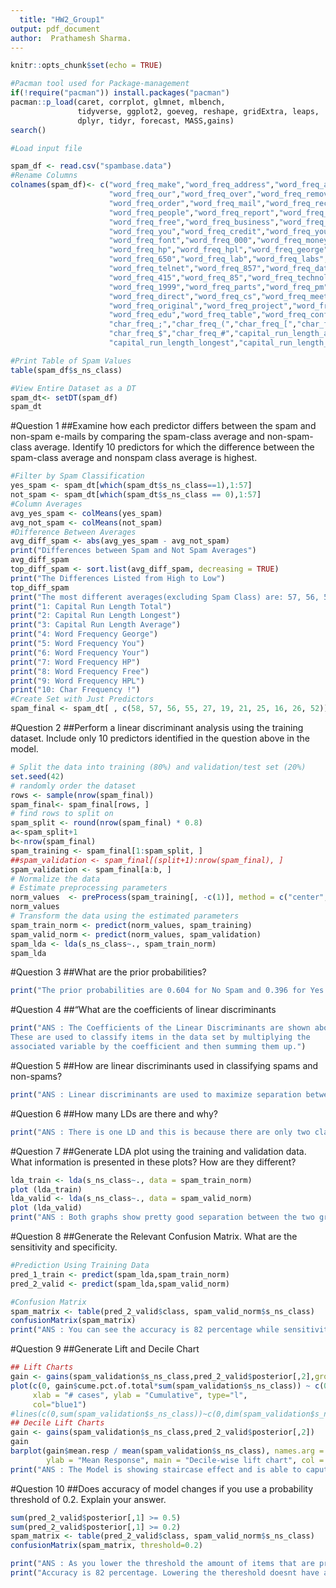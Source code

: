 ---
  title: "HW2_Group1"
output: pdf_document
author:  Prathamesh Sharma. 
---
  
```{r setup, include=FALSE}
knitr::opts_chunk$set(echo = TRUE)
```

```{r Load_packages, include=TRUE}
#Pacman tool used for Package-management
if(!require("pacman")) install.packages("pacman")
pacman::p_load(caret, corrplot, glmnet, mlbench,
               tidyverse, ggplot2, goeveg, reshape, gridExtra, leaps, 
               dplyr, tidyr, forecast, MASS,gains) 
search()
```


```{r Loading file}
#Load input file

spam_df <- read.csv("spambase.data")
#Rename Columns
colnames(spam_df)<- c("word_freq_make","word_freq_address","word_freq_all","word_freq_3d",
                      "word_freq_our","word_freq_over","word_freq_remove","word_freq_internet",
                      "word_freq_order","word_freq_mail","word_freq_receive","word_freq_will",
                      "word_freq_people","word_freq_report","word_freq_addresses",
                      "word_freq_free","word_freq_business","word_freq_email",
                      "word_freq_you","word_freq_credit","word_freq_your",
                      "word_freq_font","word_freq_000","word_freq_money",
                      "word_freq_hp","word_freq_hpl","word_freq_george",
                      "word_freq_650","word_freq_lab","word_freq_labs",
                      "word_freq_telnet","word_freq_857","word_freq_data",
                      "word_freq_415","word_freq_85","word_freq_technology",
                      "word_freq_1999","word_freq_parts","word_freq_pm",
                      "word_freq_direct","word_freq_cs","word_freq_meeting",
                      "word_freq_original","word_freq_project","word_freq_re",
                      "word_freq_edu","word_freq_table","word_freq_conference",
                      "char_freq_;","char_freq_(","char_freq_[","char_freq_!",
                      "char_freq_$","char_freq_#","capital_run_length_average",
                      "capital_run_length_longest","capital_run_length_total","s_ns_class")

#Print Table of Spam Values
table(spam_df$s_ns_class)

#View Entire Dataset as a DT
spam_dt<- setDT(spam_df)
spam_dt
```

#Question 1
##Examine how each predictor differs between the spam and non-spam e-mails by comparing the spam-class average and non-spam-class average. Identify 10 predictors for which the difference between the spam-class average and nonspam class average is highest.


```{r Question 1}



#Filter by Spam Classification
yes_spam <- spam_dt[which(spam_dt$s_ns_class==1),1:57]
not_spam <- spam_dt[which(spam_dt$s_ns_class == 0),1:57]
#Column Averages
avg_yes_spam <- colMeans(yes_spam)
avg_not_spam <- colMeans(not_spam)
#Difference Between Averages
avg_diff_spam <- abs(avg_yes_spam - avg_not_spam)
print("Differences between Spam and Not Spam Averages")
avg_diff_spam
top_diff_spam <- sort.list(avg_diff_spam, decreasing = TRUE)
print("The Differences Listed from High to Low")
top_diff_spam
print("The most different averages(excluding Spam Class) are: 57, 56, 55, 27, 19, 21, 25, 16, 26, 52")
print("1: Capital Run Length Total")
print("2: Capital Run Length Longest")
print("3: Capital Run Length Average")
print("4: Word Frequency George")
print("5: Word Frequency You")
print("6: Word Frequency Your")
print("7: Word Frequency HP")
print("8: Word Frequency Free")
print("9: Word Frequency HPL")
print("10: Char Frequency !")
#Create Set with Just Predictors
spam_final <- spam_dt[ , c(58, 57, 56, 55, 27, 19, 21, 25, 16, 26, 52)]
```

#Question 2
##Perform a linear discriminant analysis using the training dataset. Include only 10 predictors identified in the question above in the model.

```{r Question 2}
# Split the data into training (80%) and validation/test set (20%)
set.seed(42)
# randomly order the dataset
rows <- sample(nrow(spam_final))
spam_final<- spam_final[rows, ]
# find rows to split on
spam_split <- round(nrow(spam_final) * 0.8)
a<-spam_split+1
b<-nrow(spam_final)
spam_training <- spam_final[1:spam_split, ]
##spam_validation <- spam_final[(split+1):nrow(spam_final), ]
spam_validation <- spam_final[a:b, ]
# Normalize the data
# Estimate preprocessing parameters
norm_values  <- preProcess(spam_training[, -c(1)], method = c("center", "scale"))
norm_values
# Transform the data using the estimated parameters
spam_train_norm <- predict(norm_values, spam_training)
spam_valid_norm <- predict(norm_values, spam_validation)
spam_lda <- lda(s_ns_class~., spam_train_norm)
spam_lda
```

#Question 3
##What are the prior probabilities?

```{r Question 3}
print("The prior probabilities are 0.604 for No Spam and 0.396 for Yes Spam")
```

#Question 4
##"What are the coefficients of linear discriminants

```{r Question 4}
print("ANS : The Coefficients of the Linear Discriminants are shown above.
These are used to classify items in the data set by multiplying the
associated variable by the coefficient and then summing them up.")
```

#Question 5
##How are linear discriminants used in classifying spams and non-spams?

```{r Question 5}

print("ANS : Linear discriminants are used to maximize separation between groups and to minimize the variation within groups")
```

#Question 6
##How many LDs are there and why?

```{r Question 6}

print("ANS : There is one LD and this is because there are only two classes or groups we're trying to separate")
```

#Question 7
##Generate LDA plot using the training and validation data. What information is presented in these plots? How are they different?

```{r Question 7 LDA Plots}
lda_train <- lda(s_ns_class~., data = spam_train_norm)
plot (lda_train)
lda_valid <- lda(s_ns_class~., data = spam_valid_norm)
plot (lda_valid)
print("ANS : Both graphs show pretty good separation between the two groups as indicated by the spread of the data above and below the 0 marking.")
```

#Question 8
##Generate the Relevant Confusion Matrix. What are the sensitivity and specificity.

```{r Question 8 Confusion Matrix}

#Prediction Using Training Data
pred_1_train <- predict(spam_lda,spam_train_norm)
pred_2_valid <- predict(spam_lda,spam_valid_norm)

#Confusion Matrix
spam_matrix <- table(pred_2_valid$class, spam_valid_norm$s_ns_class)
confusionMatrix(spam_matrix)
print("ANS : You can see the accuracy is 82 percentage while sensitivity is .9277 and specificity is .6676")
```

#Question 9
##Generate Lift and Decile Chart

```{r Question 9 Lift and Decile Chart}

## Lift Charts
gain <- gains(spam_validation$s_ns_class,pred_2_valid$posterior[,2],groups=dim(spam_validation)[1])
plot(c(0, gain$cume.pct.of.total*sum(spam_validation$s_ns_class)) ~ c(0, gain$cume.obs), 
     xlab = "# cases", ylab = "Cumulative", type="l",
     col="blue1")
#lines(c(0,sum(spam_validation$s_ns_class))~c(0,dim(spam_validation$s_ns_class)[1]), col="red1", lty=2)
## Decile Lift Charts
gain <- gains(spam_validation$s_ns_class,pred_2_valid$posterior[,2])
gain
barplot(gain$mean.resp / mean(spam_validation$s_ns_class), names.arg = gain$depth, xlab = "Percentile", space = 1.3,
        ylab = "Mean Response", main = "Decile-wise lift chart", col = "seagreen", border = NA)
print("ANS : The Model is showing staircase effect and is able to caputure maximum responses in the initial 30%. We're looking for in a good model.")
```

#Question 10
##Does accuracy of model changes if you use a probability threshold of 0.2. Explain your answer.

```{r Question 10 Lowered Threshold}
sum(pred_2_valid$posterior[,1] >= 0.5)
sum(pred_2_valid$posterior[,1] >= 0.2)
spam_matrix <- table(pred_2_valid$class, spam_valid_norm$s_ns_class)
confusionMatrix(spam_matrix, threshold=0.2)

print("ANS : As you lower the threshold the amount of items that are predicted to be spam increase. Which means the model is more inaccurate. This is not inherently good or bad as that's situational and dependent on whether you'd rather be extremely risk-averse to spam or not.")
print("Accuracy is 82 percentage. Lowering the thereshold doesnt have any impact on the accuracy.")
```

